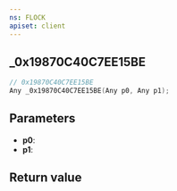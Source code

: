 ```yaml
---
ns: FLOCK
apiset: client
---
```

## _0x19870C40C7EE15BE

```c
// 0x19870C40C7EE15BE
Any _0x19870C40C7EE15BE(Any p0, Any p1);
```


## Parameters
* **p0**:
* **p1**:

## Return value